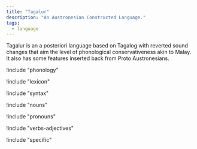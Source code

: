 ```yaml
---
title: "Tagalur"
description: "An Austronesian Constructed Language."
tags:
  - language
---
```



<Counter />

Tagalur is an a posteriori language based on Tagalog with reverted sound changes that aim the level of phonological conservativeness akin to Malay. It also has some features inserted back from Proto Austronesians.

!include "phonology"

!include "lexicon"

!include "syntax"

!include "nouns"

!include "pronouns"

!include "verbs-adjectives"

!include "specific"
